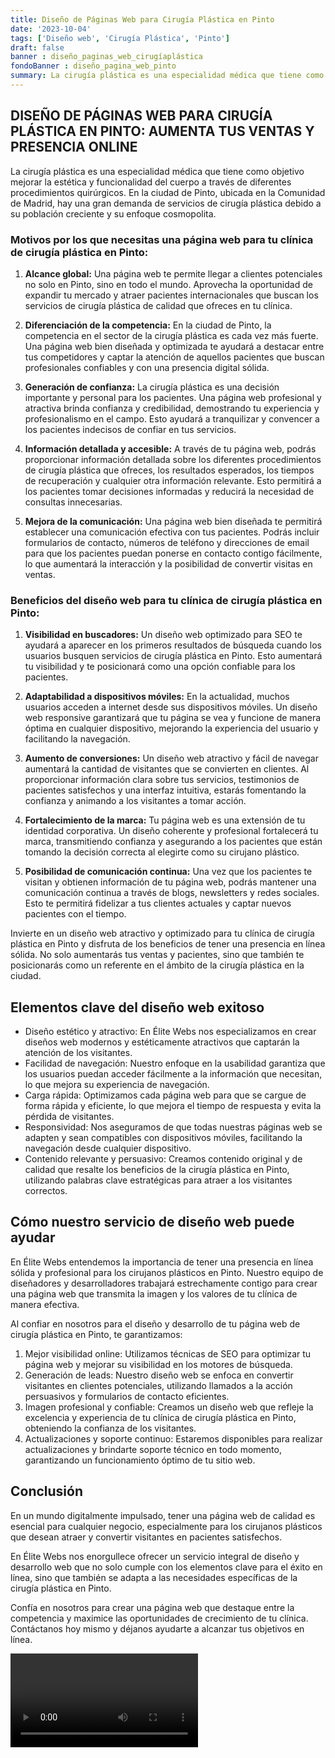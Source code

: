 ```yaml
---
title: Diseño de Páginas Web para Cirugía Plástica en Pinto
date: '2023-10-04'
tags: ['Diseño web', 'Cirugía Plástica', 'Pinto']
draft: false
banner : diseño_paginas_web_cirugíaplástica
fondoBanner : diseño_pagina_web_pinto
summary: La cirugía plástica es una especialidad médica que tiene como objetivo mejorar la estética y funcionalidad del cuerpo a través de diferentes procedimientos quirúrgicos. En la ciudad de Pinto, ubicada en la Comunidad de Madrid, hay una gran demanda de servicios de cirugía plástica debido a su población creciente y su enfoque cosmopolita.
---
```


## **DISEÑO DE PÁGINAS WEB PARA CIRUGÍA PLÁSTICA EN PINTO: AUMENTA TUS VENTAS Y PRESENCIA ONLINE**

La cirugía plástica es una especialidad médica que tiene como objetivo mejorar la estética y funcionalidad del cuerpo a través de diferentes procedimientos quirúrgicos. En la ciudad de Pinto, ubicada en la Comunidad de Madrid, hay una gran demanda de servicios de cirugía plástica debido a su población creciente y su enfoque cosmopolita.

### **Motivos por los que necesitas una página web para tu clínica de cirugía plástica en Pinto:**

1. **Alcance global:** Una página web te permite llegar a clientes potenciales no solo en Pinto, sino en todo el mundo. Aprovecha la oportunidad de expandir tu mercado y atraer pacientes internacionales que buscan los servicios de cirugía plástica de calidad que ofreces en tu clínica.

2. **Diferenciación de la competencia:** En la ciudad de Pinto, la competencia en el sector de la cirugía plástica es cada vez más fuerte. Una página web bien diseñada y optimizada te ayudará a destacar entre tus competidores y captar la atención de aquellos pacientes que buscan profesionales confiables y con una presencia digital sólida.

3. **Generación de confianza:** La cirugía plástica es una decisión importante y personal para los pacientes. Una página web profesional y atractiva brinda confianza y credibilidad, demostrando tu experiencia y profesionalismo en el campo. Esto ayudará a tranquilizar y convencer a los pacientes indecisos de confiar en tus servicios.

4. **Información detallada y accesible:** A través de tu página web, podrás proporcionar información detallada sobre los diferentes procedimientos de cirugía plástica que ofreces, los resultados esperados, los tiempos de recuperación y cualquier otra información relevante. Esto permitirá a los pacientes tomar decisiones informadas y reducirá la necesidad de consultas innecesarias.

5. **Mejora de la comunicación:** Una página web bien diseñada te permitirá establecer una comunicación efectiva con tus pacientes. Podrás incluir formularios de contacto, números de teléfono y direcciones de email para que los pacientes puedan ponerse en contacto contigo fácilmente, lo que aumentará la interacción y la posibilidad de convertir visitas en ventas.

### **Beneficios del diseño web para tu clínica de cirugía plástica en Pinto:**

1. **Visibilidad en buscadores:** Un diseño web optimizado para SEO te ayudará a aparecer en los primeros resultados de búsqueda cuando los usuarios busquen servicios de cirugía plástica en Pinto. Esto aumentará tu visibilidad y te posicionará como una opción confiable para los pacientes.

2. **Adaptabilidad a dispositivos móviles:** En la actualidad, muchos usuarios acceden a internet desde sus dispositivos móviles. Un diseño web responsive garantizará que tu página se vea y funcione de manera óptima en cualquier dispositivo, mejorando la experiencia del usuario y facilitando la navegación.

3. **Aumento de conversiones:** Un diseño web atractivo y fácil de navegar aumentará la cantidad de visitantes que se convierten en clientes. Al proporcionar información clara sobre tus servicios, testimonios de pacientes satisfechos y una interfaz intuitiva, estarás fomentando la confianza y animando a los visitantes a tomar acción.

4. **Fortalecimiento de la marca:** Tu página web es una extensión de tu identidad corporativa. Un diseño coherente y profesional fortalecerá tu marca, transmitiendo confianza y asegurando a los pacientes que están tomando la decisión correcta al elegirte como su cirujano plástico.

5. **Posibilidad de comunicación continua:** Una vez que los pacientes te visitan y obtienen información de tu página web, podrás mantener una comunicación continua a través de blogs, newsletters y redes sociales. Esto te permitirá fidelizar a tus clientes actuales y captar nuevos pacientes con el tiempo.

Invierte en un diseño web atractivo y optimizado para tu clínica de cirugía plástica en Pinto y disfruta de los beneficios de tener una presencia en línea sólida. No solo aumentarás tus ventas y pacientes, sino que también te posicionarás como un referente en el ámbito de la cirugía plástica en la ciudad.

<GifSeo />

<Cta />

## Elementos clave del diseño web exitoso

- Diseño estético y atractivo: En Élite Webs nos especializamos en crear diseños web modernos y estéticamente atractivos que captarán la atención de los visitantes.
- Facilidad de navegación: Nuestro enfoque en la usabilidad garantiza que los usuarios puedan acceder fácilmente a la información que necesitan, lo que mejora su experiencia de navegación.
- Carga rápida: Optimizamos cada página web para que se cargue de forma rápida y eficiente, lo que mejora el tiempo de respuesta y evita la pérdida de visitantes.
- Responsividad: Nos aseguramos de que todas nuestras páginas web se adapten y sean compatibles con dispositivos móviles, facilitando la navegación desde cualquier dispositivo.
- Contenido relevante y persuasivo: Creamos contenido original y de calidad que resalte los beneficios de la cirugía plástica en Pinto, utilizando palabras clave estratégicas para atraer a los visitantes correctos.

## Cómo nuestro servicio de diseño web puede ayudar

En Élite Webs entendemos la importancia de tener una presencia en línea sólida y profesional para los cirujanos plásticos en Pinto. Nuestro equipo de diseñadores y desarrolladores trabajará estrechamente contigo para crear una página web que transmita la imagen y los valores de tu clínica de manera efectiva.

Al confiar en nosotros para el diseño y desarrollo de tu página web de cirugía plástica en Pinto, te garantizamos:

1. Mejor visibilidad online: Utilizamos técnicas de SEO para optimizar tu página web y mejorar su visibilidad en los motores de búsqueda.
2. Generación de leads: Nuestro diseño web se enfoca en convertir visitantes en clientes potenciales, utilizando llamados a la acción persuasivos y formularios de contacto eficientes.
3. Imagen profesional y confiable: Creamos un diseño web que refleje la excelencia y experiencia de tu clínica de cirugía plástica en Pinto, obteniendo la confianza de los visitantes.
4. Actualizaciones y soporte continuo: Estaremos disponibles para realizar actualizaciones y brindarte soporte técnico en todo momento, garantizando un funcionamiento óptimo de tu sitio web.

## Conclusión

En un mundo digitalmente impulsado, tener una página web de calidad es esencial para cualquier negocio, especialmente para los cirujanos plásticos que desean atraer y convertir visitantes en pacientes satisfechos.

En Élite Webs nos enorgullece ofrecer un servicio integral de diseño y desarrollo web que no solo cumple con los elementos clave para el éxito en línea, sino que también se adapta a las necesidades específicas de la cirugía plástica en Pinto.

Confía en nosotros para crear una página web que destaque entre la competencia y maximice las oportunidades de crecimiento de tu clínica. Contáctanos hoy mismo y déjanos ayudarte a alcanzar tus objetivos en línea.

<Video />

<CtaBot job='Cirugía Plástica' city='Pinto'/>

<Gmaps query='Pinto+españa+maps' />